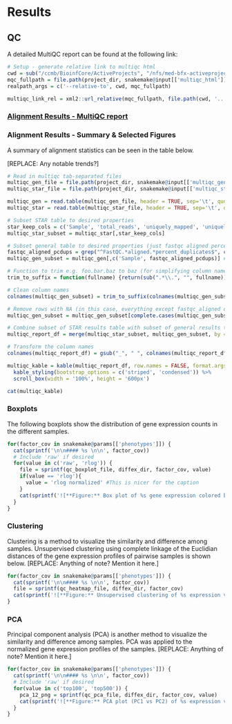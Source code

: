 # Results

## QC

A detailed MultiQC report can be found at the following link:

```r
# Setup - generate relative link to multiqc html
cwd = sub("/ccmb/BioinfCore/ActiveProjects", "/nfs/med-bfx-activeprojects", getwd()) # TODO: when we remove /ccmb/ completely this will no longer be necessary, can just use getwd()
mqc_fullpath = file.path(project_dir, snakemake@input[['multiqc_html']])
realpath_args = c('--relative-to', cwd, mqc_fullpath)

multiqc_link_rel = xml2::url_relative(mqc_fullpath, file.path(cwd, '..'))
```
  
### [Alignment Results - MultiQC report](`r multiqc_link_rel`)

### Alignment Results - Summary & Selected Figures

A summary of alignment statistics can be seen in the table below.

[REPLACE: Any notable trends?]

```r
# Read in multiqc tab-separated files
multiqc_gen_file = file.path(project_dir, snakemake@input[['multiqc_gen_stats']])
multiqc_star_file = file.path(project_dir, snakemake@input[['multiqc_star']])

multiqc_gen = read.table(multiqc_gen_file, header = TRUE, sep='\t', quote = "", stringsAsFactors = FALSE)
multiqc_star = read.table(multiqc_star_file, header = TRUE, sep='\t', quote = "", stringsAsFactors = FALSE)

# Subset STAR table to desired properties
star_keep_cols = c('Sample', 'total_reads', 'uniquely_mapped', 'uniquely_mapped_percent', 'avg_mapped_read_length', 'multimapped', 'multimapped_percent')
multiqc_star_subset = multiqc_star[,star_keep_cols]

# Subset general table to desired properties (just fastqc aligned percent-dup for now)
fastqc_aligned_pcdups = grep("^FastQC.*aligned.*percent_duplicates$", colnames(multiqc_gen), value = TRUE)
multiqc_gen_subset = multiqc_gen[,c('Sample', fastqc_aligned_pcdups)] #Just grab Sample and aligned dup percentage from general stats

# Function to trim e.g. foo.bar.baz to baz (for simplifying column names)
trim_to_suffix = function(fullname) {return(sub(".*\\.", "", fullname))} # Trim to final suffix (all else captured by greedy . match)

# Clean column names
colnames(multiqc_gen_subset) = trim_to_suffix(colnames(multiqc_gen_subset))

# Remove rows with NA (in this case, everything except fastqc_aligned data rows)
multiqc_gen_subset = multiqc_gen_subset[complete.cases(multiqc_gen_subset),]

# Combine subset of STAR results table with subset of general results table
multiqc_report_df = merge(multiqc_star_subset, multiqc_gen_subset, by = 'Sample', all = TRUE)

# Transform the column names
colnames(multiqc_report_df) = gsub("_", " ", colnames(multiqc_report_df))

multiqc_kable = kable(multiqc_report_df, row.names = FALSE, format.args = list(big.mark = ',', scientific = FALSE)) %>%
  kable_styling(bootstrap_options = c('striped', 'condensed')) %>%
  scroll_box(width = '100%', height = '600px')
```

```r
cat(multiqc_kable)
```

### Boxplots

The following boxplots show the distribution of gene expression counts in the different samples.

```r
for(factor_cov in snakemake@params[['phenotypes']]) {
  cat(sprintf('\n\n#### %s \n\n', factor_cov))
  # Include 'raw' if desired
  for(value in c('raw', 'rlog')) {
    file = sprintf(qc_boxplot_file, diffex_dir, factor_cov, value)
    if(value == 'rlog'){
      value = 'rlog normalized' #This is nicer for the caption
    }
    cat(sprintf('![**Figure:** Box plot of %s gene expression colored by %s.](%s) \n\n', value, factor_cov, file))
  }
}
```

### Clustering

Clustering is a method to visualize the similarity and difference among samples. Unsupervised clustering using complete linkage of the Euclidian distances of the gene expression profiles of pairwise samples is shown below. [REPLACE: Anything of note? Mention it here.]

```r
for(factor_cov in snakemake@params[['phenotypes']]) {
  cat(sprintf('\n\n#### %s \n\n', factor_cov))
  file = sprintf(qc_heatmap_file, diffex_dir, factor_cov)
  cat(sprintf('![**Figure:** Unsupervised clustering of %s expression values colored by %s.](%s) \n\n', value, factor_cov, file))
}
```

### PCA

Principal component analysis (PCA) is another method to visualize the similarity and difference among samples. PCA was applied to the normalized gene expression profiles of the samples. [REPLACE: Anything of note? Mention it here.]

```r
for(factor_cov in snakemake@params[['phenotypes']]) {
  cat(sprintf('\n\n#### %s \n\n', factor_cov))
  # Include 'raw' if desired
  for(value in c('top100', 'top500')) {
    pca_12_png = sprintf(qc_pca_file, diffex_dir, factor_cov, value)
    cat(sprintf('![**Figure:** PCA plot (PC1 vs PC2) of %s expression values colored by %s.](%s) \n\n', value, factor_cov, pca_12_png))
  }
}
```